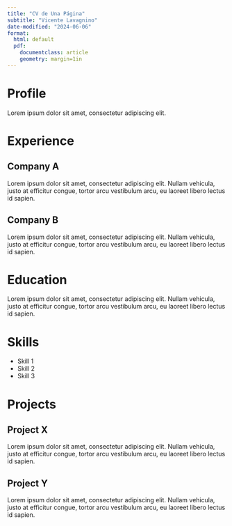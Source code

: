 ```yaml
---
title: "CV de Una Página"
subtitle: "Vicente Lavagnino"
date-modified: "2024-06-06"
format:
  html: default
  pdf: 
    documentclass: article
    geometry: margin=1in
---
```


# Profile

Lorem ipsum dolor sit amet, consectetur adipiscing elit. 

# Experience

## Company A

Lorem ipsum dolor sit amet, consectetur adipiscing elit. Nullam vehicula, justo at efficitur congue, tortor arcu vestibulum arcu, eu laoreet libero lectus id sapien.

## Company B

Lorem ipsum dolor sit amet, consectetur adipiscing elit. Nullam vehicula, justo at efficitur congue, tortor arcu vestibulum arcu, eu laoreet libero lectus id sapien.

# Education

Lorem ipsum dolor sit amet, consectetur adipiscing elit. Nullam vehicula, justo at efficitur congue, tortor arcu vestibulum arcu, eu laoreet libero lectus id sapien.

# Skills

- Skill 1
- Skill 2
- Skill 3

# Projects

## Project X

Lorem ipsum dolor sit amet, consectetur adipiscing elit. Nullam vehicula, justo at efficitur congue, tortor arcu vestibulum arcu, eu laoreet libero lectus id sapien.

## Project Y

Lorem ipsum dolor sit amet, consectetur adipiscing elit. Nullam vehicula, justo at efficitur congue, tortor arcu vestibulum arcu, eu laoreet libero lectus id sapien.
